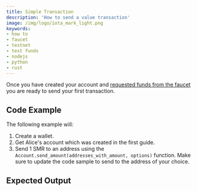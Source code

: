```yaml
---
title: Simple Transaction
description: 'How to send a value transaction'
image: /img/logo/iota_mark_light.png
keywords:
- how to
- faucet
- testnet
- test funds
- nodejs
- python
- rust
---
```



Once you have created your account<!-- TODO [created your account]() --> and
[requested funds from the faucet](./request_funds.mdx) you are ready to send your first
transaction.

<TipFaucet/>

## Code Example

The following example will:

1. Create a wallet.
2. Get Alice's account which was created in the first guide<!-- TODO "created in the first guide" link-->.
3. Send 1 SMR to an address using the `Account.send_amount(addresses_with_amount, options)` function. Make sure to update the code sample to send to the address of your choice.


<Tabs groupId="language">
    <TabItem value="rust" label="Rust">
        <RustCode/>
    </TabItem>
    <TabItem value="nodejs" label="Nodejs">
        <NodejsCode/>
    </TabItem>
    <TabItem value="python" label="Python">
        <PythonCode/>
    </TabItem>
</Tabs>

## Expected Output

<Output/>
